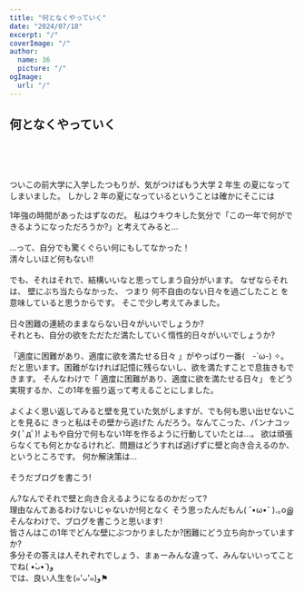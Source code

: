 ```yaml
---
title: "何となくやっていく"
date: "2024/07/18"
excerpt: "/"
coverImage: "/"
author:
  name: 36
  picture: "/"
ogImage:
  url: "/"
---
```


## <span>何となく</span>やっていく

<br />
<br />
<br />

ついこの前大学に入学したつもりが、気がつけばもう<span>大学 2 年生</span>
の夏になってしまいました。
しかし 2 年の夏になっているということは確かにそこには

<span>1年強</span>の時間があったはずなのだ。
私はウキウキした気分で「この一年で何ができるようになっただろうか?」と考えてみると…
<br />
<br />
…って、自分でも驚くぐらい<span>何にも</span>してなかった！
<br />
清々しいほど<span>何もない</span>!!
<br />
<br />
でも、それはそれで、結構いいなと思ってしまう自分がいます。 なぜならそれは、
<span>壁にぶち当たらなかった</span>、 つまり
<span>何不自由のない日々</span>を過ごしたこと を意味していると思うからです。
そこで少し考えてみました。
<br />
<br />
日々困難の連続のままならない日々がいいでしょうか?
<br />
それとも、自分の欲をただただ満たしていく惰性的日々がいいでしょうか?
<br />
<br />「<span>適度に困難があり、適度に欲を満たせる日々</span>
」がやっぱり一番(　-`ω-) ✧。
だと思います。困難がなければ記憶に残らないし、欲を満たすことで息抜きもできます。
そんなわけで「 適度に困難があり、適度に欲を満たせる日々」
をどう実現するか、この1年を振り返って考えることにしました。
<br />
<br />
よくよく思い返してみると壁を見ていた気がしますが、でも何も思い出せないことを見るに
きっと私はその<span>壁から逃げた</span>
んだろう。なんてこった、パンナコッタ( ﾟдﾟ)!
よもや自分で何もない1年を作るように行動していたとは…。
欲は頑張らなくても何とかなるけれど、問題はどうすれば逃げずに壁と向き合えるのか、というところです。
何か解決策は…
<br />
<br />
そうだ<span>ブログを書こう!</span>
<br />
<br />
ん?なんでそれで壁と向き合えるようになるのかだって?
<br />
理由なんてあるわけないじゃないか!<span>何となく</span>
そう思ったんだもん( ˘•ω•˘ ).｡oஇ <br />
そんなわけで、ブログを書こうと思います! <br />
皆さんはこの1年でどんな壁にぶつかりましたか?困難にどう立ち向かっていますか?
<br />
多分その答えは人それぞれでしょう、まぁーみんな違って、みんないいってことでね( •̀ᴗ•́
)و <br />
では、良い人生を(๑'ᴗ'๑)و⚑
